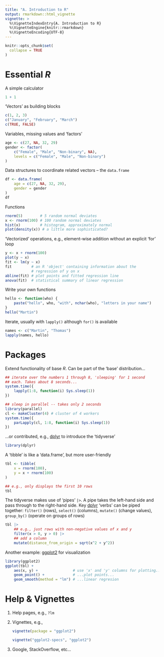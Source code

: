 ```yaml
---
title: "A. Introduction to R"
output: rmarkdown::html_vignette
vignette: >
  %\VignetteIndexEntry{A. Introduction to R}
  %\VignetteEngine{knitr::rmarkdown}
  %\VignetteEncoding{UTF-8}
---
```


```r
knitr::opts_chunk$set(
  collapse = TRUE
)
```

# Essential _R_

A simple calculator

```r
1 + 1
```

'Vectors' as building blocks

```r
c(1, 2, 3)
c("January", "February", "March")
c(TRUE, FALSE)
```

Variables, missing values and 'factors'

```r
age <- c(27, NA, 32, 29)
gender <- factor(
    c("Female", "Male", "Non-binary", NA),
    levels = c("Female", "Male", "Non-binary")
)
```

Data structures to coordinate related vectors -- the `data.frame`

```r
df <- data.frame(
    age = c(27, NA, 32, 29),
    gender = gender
)
df
```

Functions

```r
rnorm(5)        # 5 random normal deviates
x <- rnorm(100) # 100 random normal deviates
hist(x)         # histogram, approximately normal
plot(density(x)) # a little more sophisticated?
```

'Vectorized' operations, e.g., element-wise addition without an
explicit 'for' loop


```r
y <- x + rnorm(100)
plot(y ~ x)
fit <- lm(y ~ x)
fit         # an R 'object' containing information about the
            # regression of y on x
abline(fit) # plot points and fitted regression line
anova(fit)  # statistical summary of linear regression
```

Write your own functions

```r
hello <- function(who) {
    paste("hello", who, "with", nchar(who), "letters in your name")
}
hello("Martin")
```

Iterate, usually with `lapply()` although `for()` is
available

```r
names <- c("Martin", "Thomas")
lapply(names, hello)
```

# Packages

Extend functionality of base _R_. Can be part of the 'base' distribution...

```r
## iterate over the numbers 1 through 8, 'sleeping' for 1 second
## each. Takes about 8 seconds...
system.time({
    lapply(1:8, function(i) Sys.sleep(1))
})

## sleep in parallel -- takes only 2 seconds
library(parallel)
cl <- makeCluster(4) # cluster of 4 workers
system.time({
    parLapply(cl, 1:8, function(i) Sys.sleep(1))
})
```

...or contributed, e.g., [dplyr][] to introduce the 'tidyverse'

```r
library(dplyr)
```

A 'tibble' is like a 'data.frame', but more user-friendly

```r
tbl <- tibble(
    x = rnorm(100),
    y = x + rnorm(100)
)

## e.g., only displays the first 10 rows
tbl
```

The tidyverse makes use of 'pipes' `|>`. A pipe takes the left-hand
side and pass through to the right-hand side. Key [dplyr][] 'verbs'
can be piped together: `filter()` (rows), `select()` (columns),
`mutate()` (change values), `group_by()` (operate on groups of rows)


```r
tbl |>
    ## e.g., just rows with non-negative values of x and y
    filter(x > 0, y > 0) |>
    ## add a column
    mutate(distance_from_origin = sqrt(x^2 + y^2))
```


Another example: [ggplot2][] for visualization

```r
library(ggplot2)
ggplot(tbl) +
    aes(x, y) +                # use 'x' and 'y' columns for plotting...
    geom_point() +             # ...plot points...
    geom_smooth(method = "lm") # ...linear regresion
```

[dplyr]: https://cran.r-project.org/package=dplyr
[ggplot2]: https://cran.r-project.org/package=ggplot2

# Help & Vignettes

1. Help pages, e.g., `?lm`

2. Vignettes, e.g., 

    ```r
    vignette(package = "ggplot2")
    ```
    ```r
    vignette("ggplot2-specs", "ggplot2")
    ```

3. Google, StackOverflow, etc...
